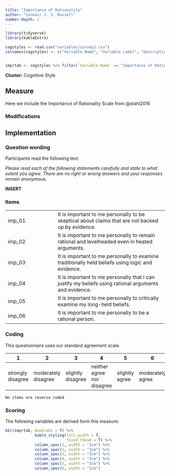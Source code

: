 ```yaml
---
title: "Importance of Rationality"
author: "Connair J. S. Russell"
number-depth: 2
---
```


```r

library(tidyverse)
library(kableExtra)

cogstyles <- read.csv("variables/survey2.csv")
colnames(cogstyles) <- c("Variable Name", "Variable Label", "Description", "Variable Type", "Source (Section)", "Definition")


imprtab <- cogstyles %>% filter(`Variable Name` == "Importance of Rationality")

```

**Cluster:** Cognitive Style

## Measure

Here we include the Importance of Rationality Scale from @stahl2016

### Modifications {.unnumbered}

## Implementation

### Question wording {.unnumbered}

Participants read the following text:

*Please read each of the following statements carefully and state to what extent you agree. There are no right or wrong answers and your responses remain anonymous.*

**INSERT**

### Items {.unnumbered}

|        |                                                                                                       |
|-----------------------|-------------------------------------------------|
| imp_01 | It is important to me personally to be skeptical about claims that are not backed up by evidence.     |
| imp_02 | It is important to me personally to remain rational and levelheaded even in heated arguments.         |
| imp_03 | It is important to me personally to examine traditionally held beliefs using logic and evidence.      |
| imp_04 | It is important to me personally that I can justify my beliefs using rational arguments and evidence. |
| imp_05 | It is important to me personally to critically examine my long-held beliefs.                          |
| imp_06 | It is important to me personally to be a rational person.                                             |

### Coding {.unnumbered}

This questionnaire uses our standard agreement scale.

| **1**             | **2**               | **3**             | **4**                      | **5**          | **6**            | **7**          |
|-----------|-----------|-----------|-----------|-----------|-----------|-----------|
| strongly disagree | moderately disagree | slightly disagree | neither agree nor disagree | slightly agree | moderately agree | strongly agree |

`No items are reverse coded`

### Scoring {.unnumbered}

The following variables are derived form this measure:

```r
kbl(imprtab, booktabs = T) %>%
             kable_styling(full_width = T,
                           fixed_thead = T) %>%
             column_spec(1, width = "3cm") %>%
             column_spec(2, width = "3cm") %>%
             column_spec(3, width = "3cm") %>%
             column_spec(4, width = "3cm") %>%
             column_spec(5, width = "3cm") %>%
             column_spec(6, width = "3cm") 
```

